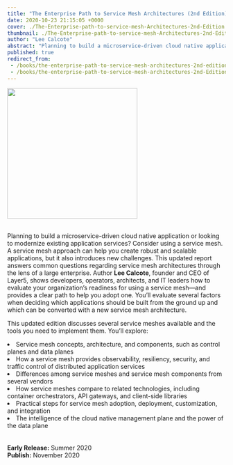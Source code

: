 ```yaml
---
title: "The Enterprise Path to Service Mesh Architectures (2nd Edition)"
date: 2020-10-23 21:15:05 +0000
cover: ./The-Enterprise-path-to-service-mesh-Architectures-2nd-Edition.png
thumbnail: ./The-Enterprise-path-to-service-mesh-Architectures-2nd-Edition-small.png
author: "Lee Calcote"
abstract: "Planning to build a microservice-driven cloud native application or looking to modernize existing application services?"
published: true
redirect_from:
 - /books/the-enterprise-path-to-service-mesh-architectures-2nd-edition
 - /books/the-enterprise-path-to-service-mesh-architectures-2nd-Edition
---
```



<BookWrapper>

<div className="book"><img className="card" width="300px" src={service_mesh_book_second_edition} align="centre" /><div>&nbsp;</div>
   <Col lg={5} md={6} sm={12} style={{ padding: "0" }}>
      <CommonForm
        title="Get the Book"
        form="epsma-book"
        account_desc="Email the The Enterprise Path to Service Mesh Architectures 2nd Edition"
        submit_title="Your copy of the book will arrive in your mailbox shortly."
        submit_body="While waiting for your copy to arrive take a free learning path - https://layer5.io/learn/learning-path"
      />
    </Col>
</div>

Planning to build a microservice-driven cloud native application or looking to modernize existing application services? Consider using a service mesh. A service mesh approach can help you create robust and scalable applications, but it also introduces new challenges. This updated report answers common questions regarding service mesh architectures through the lens of a large enterprise.
<span>Author <b>Lee Calcote</b>, founder and CEO of Layer5, shows developers, operators, architects, and IT leaders how to evaluate your organization’s readiness for using a service mesh—and provides a clear path to help you adopt one. You’ll evaluate several factors when deciding which applications should be built from the ground up and which can be converted with a new service mesh architecture.</span>

This updated edition discusses several service meshes available and the tools you need to implement them. You’ll explore:


  <li> Service mesh concepts, architecture, and components, such as control planes and data planes </li>
  <li> How a service mesh provides observability, resiliency, security, and traffic control of distributed application services</li>
  <li> Differences among service meshes and service mesh components from several vendors</li>
  <li>How service meshes compare to related technologies, including container orchestrators, API gateways, and client-side libraries</li>
  <li>Practical steps for service mesh adoption, deployment, customization, and integration</li>
  <li>The intelligence of the cloud native management plane and the power of the data plane</li>

<br/>
<br/><b>Early Release:</b> Summer 2020
<br/><b>Publish:</b> November 2020

</BookWrapper>
